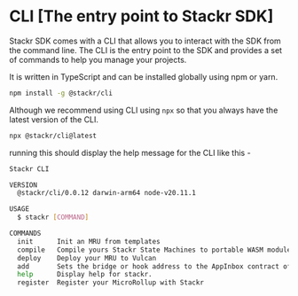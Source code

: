 # CLI [The entry point to Stackr SDK]

Stackr SDK comes with a CLI that allows you to interact with the SDK from the command line. The CLI is the entry point to the SDK and provides a set of commands to help you manage your projects.

It is written in TypeScript and can be installed globally using npm or yarn.

```bash
npm install -g @stackr/cli
```

Although we recommend using CLI using `npx` so that you always have the latest version of the CLI.

```bash
npx @stackr/cli@latest
```

running this should display the help message for the CLI like this -

```bash
Stackr CLI

VERSION
  @stackr/cli/0.0.12 darwin-arm64 node-v20.11.1

USAGE
  $ stackr [COMMAND]

COMMANDS
  init      Init an MRU from templates
  compile   Compile yours Stackr State Machines to portable WASM modules.
  deploy    Deploy your MRU to Vulcan
  add       Sets the bridge or hook address to the AppInbox contract of your MRU
  help      Display help for stackr.
  register  Register your MicroRollup with Stackr
```
